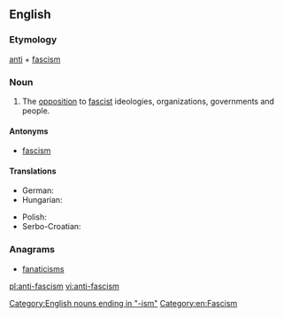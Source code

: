 ==English==

{{wikipedia}}

===Etymology===
[[anti]] + [[fascism]]

===Noun===
{{head|en|noun}}

# The [[opposition]] to [[fascist]] ideologies, organizations, governments and people.

====Antonyms====
* [[fascism]]

====Translations====
{{trans-top|the opposition to fascist ideologies}}
* German: {{t-|de|Antifaschismus|m}}
* Hungarian: {{t-|hu|antifasizmus}}
{{trans-mid}}
* Polish: {{t-|pl|antyfaszyzm}}
* Serbo-Croatian: {{t|sh|antifašizam|m}}
{{trans-bottom}}

===Anagrams===
* [[fanaticisms#English|fanaticisms]]

[[Category:English nouns ending in "-ism"]]
[[Category:en:Fascism]]

[[pl:anti-fascism]]
[[vi:anti-fascism]]